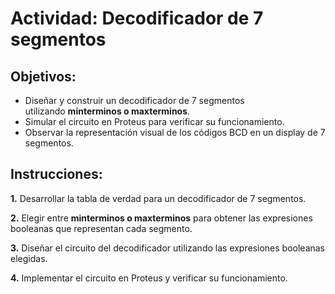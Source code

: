 # Actividad: Decodificador de 7 segmentos

## **Objetivos:**

-   Diseñar y construir un decodificador de 7 segmentos utilizando **minterminos o maxterminos**.
-   Simular el circuito en Proteus para verificar su funcionamiento.
-   Observar la representación visual de los códigos BCD en un display de 7 segmentos.


## **Instrucciones:**

**1.** Desarrollar la tabla de verdad para un decodificador de 7 segmentos.

**2.** Elegir entre **minterminos o maxterminos** para obtener las expresiones booleanas que representan cada segmento.

**3.** Diseñar el circuito del decodificador utilizando las expresiones booleanas elegidas.

**4.** Implementar el circuito en Proteus y verificar su funcionamiento.



